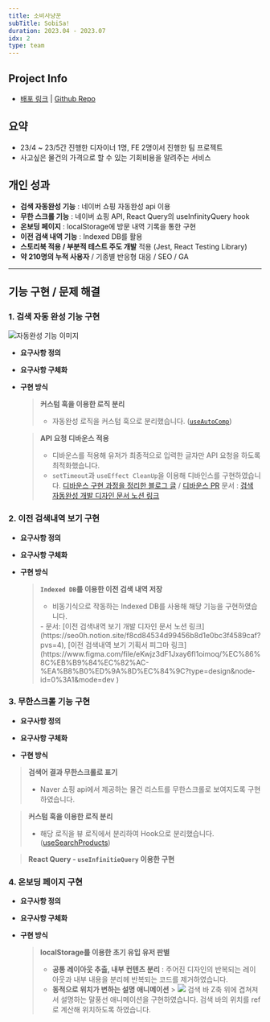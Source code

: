 ```yaml
---
title: 소비사냥꾼
subTitle: SobiSa!
duration: 2023.04 - 2023.07
idx: 2
type: team
---
```



<ProjectMainImage contents={contents} gridStyle='grid-cols-[1.6fr_repeat(2,_1fr)]' />

## Project Info

- [배포 링크](https://sobisa.vercel.app/ 'preview') | [Github Repo](https://github.com/SobiSa-Expense-Hunter/SobiSa 'preview')

## 요약

- 23/4 ~ 23/5간 진행한 디자이너 1명, FE 2명이서 진행한 팀 프로젝트
- 사고싶은 물건의 가격으로 할 수 있는 기회비용을 알려주는 서비스

## 개인 성과

- **검색 자동완성 기능** : 네이버 쇼핑 자동완성 api 이용
- **무한 스크롤 기능** : 네이버 쇼핑 API, React Query의 useInfinityQuery hook
- **온보딩 페이지** : localStorage에 방문 내역 기록을 통한 구현
- **이전 검색 내역 기능** : Indexed DB를 활용
- **스토리북 적용 / 부분적 테스트 주도 개발** 적용 (Jest, React Testing Library)
- **약 210명의 누적 사용자** / 기종별 반응형 대응 / SEO / GA

---

## 기능 구현 / 문제 해결

### 1. 검색 자동 완성 기능 구현

![자동완성 기능 이미지](/posts/sobisa/자동완성_이미지.png)

- **요구사항 정의**

- **요구사항 구체화**

- **구현 방식**

  > **커스텀 훅을 이용한 로직 분리**
  >
  > - 자동완성 로직을 커스텀 훅으로 분리했습니다. ([`useAutoComp`](https://github.com/SobiSa-Expense-Hunter/SobiSa/blob/develop/src/hooks/useAutoCmp.ts))

  > **API 요청 디바운스 적용**
  >
  > - 디바운스를 적용해 유저가 최종적으로 입력한 글자만 API 요청을 하도록 최적화했습니다.
  > - `setTimeout`과 `useEffect CleanUp`을 이용해 디바인스를 구현하였습니다. [디바운스 구현 과정을 정리한 블로그 글](https://blog.seo0h.me/blog/study/debounce 'preview') / [디바운스 PR](https://github.com/SobiSa-Expense-Hunter/SobiSa/pull/195 'preview')
  >   <Captions>
  >     문서 : [검색 자동완성 개발 디자인 문서 노션
  >     링크](https://seo0h.notion.site/07f7199059964da0a0a145e4fdfdb2fb)
  >   </Captions>

### 2. 이전 검색내역 보기 구현

- **요구사항 정의**

- **요구사항 구체화**

- **구현 방식**

  > **`Indexed DB`를 이용한 이전 검색 내역 저장**
  >
  > - 비동기식으로 작동하는 Indexed DB를 사용해 해당 기능을 구현하였습니다.
  >
  > <Captions>
  >   - 문서: [이전 검색내역 보기 개발 디자인 문서 노션
  >   링크](https://seo0h.notion.site/f8cd84534d99456b8d1e0bc3f4589caf?pvs=4), [이전 검색내역 보기
  >   기획서 피그마
  >   링크](https://www.figma.com/file/eKwjz3dF1Jxay6fI1oimoq/%EC%86%8C%EB%B9%84%EC%82%AC-%EA%B8%B0%ED%9A%8D%EC%84%9C?type=design&node-id=0%3A1&mode=dev
  >   )
  > </Captions>

### 3. 무한스크롤 기능 구현

- **요구사항 정의**

- **요구사항 구체화**

- **구현 방식**

> **검색어 결과 무한스크롤로 표기**
>
> - Naver 쇼핑 api에서 제공하는 물건 리스트를 무한스크롤로 보여지도록 구현하였습니다.

> **커스텀 훅을 이용한 로직 분리**
>
> - 해당 로직을 뷰 로직에서 분리하여 Hook으로 분리했습니다.([useSearchProducts](https://github.com/SobiSa-Expense-Hunter/SobiSa/blob/develop/src/hooks/useSearchProduct.ts))

> **React Query - `useInfinitieQuery` 이용한 구현**

### 4. 온보딩 페이지 구현

- **요구사항 정의**

- **요구사항 구체화**

- **구현 방식**

  > **localStorage를 이용한 초기 유입 유저 판별**
  >
  > - **공통 레이아웃 추출, 내부 컨텐츠 분리** : 주어진 디자인의 반복되는 레이아웃과 내부 내용을 분리헤 반복되는 코드를 제거하였습니다.
  > - **동적으로 위치가 변하는 설명 애니메이션** > ![](/posts/sobisa/온보딩_오버레이.png)
  >   검색 바 Z축 위에 겹쳐져서 설명하는 말풍선 애니메이션을 구현하였습니다. 검색 바의 위치를 ref로 계산해 위치하도록 하였습니다.
